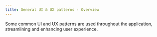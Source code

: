 ```yaml
---
title: General UI & UX patterns - Overview
---
```


Some common UI and UX patterns are used throughout the application, streamlining and enhancing user experience.
